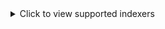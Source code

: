 <details>

<summary>Click to view supported indexers</summary>

| Indexer | Description | IRC | RSS |
|---------|-------------|-----|-----|
| ABNormal | ABNormal (ABN) is a French General tracker | ✓ | ✓ |
| Acid-Lounge | Small general tracker. | ✓ | ✓ |
| Aither | Aither is a community-built Movie/TV/FANRES database. | ✓ | ✓ |
| AlphaRatio | AlphaRatio (AR) is a private torrent tracker for 0DAY / GENERAL | ✓ | ✓ |
| AnimeBytes | AnimeBytes (AB) is a private torrent tracker for Anime, Manga, J-Music, OSTS, Hentai, Games and Light Novel. | ✓ | ✓ |
| AnimeWorld | AnimeWorld is a private indexer for Anime. | ✓ | ✓ |
| Anthelion | Anthelion (ANT) is a Private Torrent Tracker for MOVIES | ✓ | ✓ |
| Bemaniso | Bemaniso is a private tracker for Bemani which is a series of music and rhythm games by Konami | ✓ | ✗ |
| BeyondHD | BeyondHD (BHD) is a private torrent tracker for HD MOVIES / TV | ✓ | ✓ |
| BIT-HDTV | Bit-HDTV (BHDTV) is a specialized HD tracker in movies and TV with so many daily uploads. | ✓ | ✓ |
| BitHUmen | BitHUmen is a Hungarian Private site for TV / MOVIES / GENERAL | ✓ | ✓ |
| BitSexy | BitSexy (BSEX) is a private torrent tracker for XXX | ✓ | ✓ |
| BitTorrentFiles | BitTorrentFiles (BTF) is a GERMAN private torrent tracker for MOVIES / TV / GENERAL. | ✓ | ✓ |
| BroadcasTheNet | BroadcasTheNet (BTN) is a private torrent tracker focused on TV shows | ✓ | ✓ |
| BrokenStones | BrokenStones is a Private Torrent Tracker for macOS | ✓ | ✓ |
| CapybaraBR | CapybaraBR (CBR) is a Brazilian general private torrent tracker focused on movies, TV shows, and more. | ✓ | ✗ |
| Cathode-Ray Tube | Cathode-Ray Tube (CRT) is a private torrent tracker for classic and international movies. | ✓ | ✓ |
| DanishBytes | DanishBytes is a private torrent tracker for HD MOVIES / TV | ✓ | ✓ |
| DarkPeers | DarkPeers (DP) is a private torrent tracker for HD MOVIES / TV | ✓ | ✓ |
| DigitalCore | DigitalCore (DC) is a private torrent tracker for General / 0 Day. | ✓ | ✓ |
| DocsPedia | DocsPedia.world private torrent tracker for EDUCATION | ✓ | ✓ |
| Empornium | Empornium (EMP) is a private torrent tracker for XXX | ✓ | ✓ |
| Enthralled | Enthralled (ENT) is a private torrent tracker for XXX | ✓ | ✓ |
| FearNoPeer | FearNoPeer (FnP) is a private torrent tracker for Movies, TV Shows & General releases | ✓ | ✓ |
| FileList | FileList (FL) is a ROMANIAN private torrent tracker for MOVIES / TV / GENERAL | ✓ | ✓ |
| FinElite | FinElite (FE) is a finnish private tracker. | ✓ | ✗ |
| FunFile | Welcome to funfile.org, where files are fun! | ✓ | ✓ |
| Fuzer | Fuzer is a private Israeli tracker | ✓ | ✗ |
| GazelleGames | GazelleGames (GGn) is a private torrent tracker for GAMES | ✓ | ✓ |
| Hawke-UNO | Hawke-UNO (HUNO) is a private torrent tracker for MOVIES / TV. | ✓ | ✓ |
| HD-Only | HD-Only (HD-O) is a FRENCH Private Torrent Tracker for HD MOVIES / TV | ✓ | ✓ |
| HD-Space | HD-Space (HDS) is a Private Torrent Tracker for HD MOVIES / TV | ✓ | ✓ |
| HD-Torrents | HD-Torrents (HD-T) is a private torrent tracker for HD MOVIES / TV | ✓ | ✓ |
| HDBits | Private HD tracker | ✓ | ✓ |
| Hebits | Hebits is a private Israeli tracker | ✓ | ✗ |
| iAnon | iAnon is a Private Torrent Tracker for macOS | ✓ | ✓ |
| ImmortalSeed | ImmortalSeed (iS) is a Private Torrent Tracker for MOVIES / TV / GENERAL | ✓ | ✓ |
| iNSANE | iNSANE is a HUNGARIAN Private Torrent Tracker for 0DAY / GENERAL | ✓ | ✓ |
| IPTorrents | IPTorrents (IPT) is a private torrent tracker for 0DAY / GENERAL. | ✓ | ✓ |
| KeepFRDS | PT@KEEPFRDS is a CHINESE Private Torrent Tracker for HD MOVIES / TV | ✓ | ✓ |
| Locadora | Locadora is a Brazilian tracker for Movies, TV Shows and Animes. | ✓ | ✗ |
| LST | LST is an English private tracker for MOVIES / TV / GENERAL | ✓ | ✓ |
| LustHive | LustHive (Lsh) is a private torrent tracker for XXX | ✓ | ✓ |
| Milkie | Milkie is a private torrent tracker for GENERAL. | ✓ | ✓ |
| MoreThanTv | MoreThanTv (MTV) is a torrent tracker for Series and Movies. | ✓ | ✓ |
| MyAnonamouse | MyAnonaMouse (MAM) is a large ebook and audiobook tracker. | ✓ | ✓ |
| nCore | nCore | ✓ | ✓ |
| Nebulance | Nebulance (NBL) is a ratioless private torrent tracker for TV | ✓ | ✓ |
| Norbits | NorBits is a Norwegian Private site for MOVIES / TV / GENERAL | ✓ | ✓ |
| NordicQuality | NordicQuality is a private torrent tracker for HD MOVIES / TV | ✓ | ✓ |
| Nyaa | Nyaa is an indexer for Anime. | ✓ | ✗ |
| OnlyEncodes | OnlyEncodes (OE) is a private torrent tracker for MOVIES / TV | ✓ | ✓ |
| Orpheus | Orpheus (OPS) is a Private Torrent Tracker for MUSIC | ✓ | ✓ |
| PassThePopcorn | PassThePopcorn (PTP) is a private torrent tracker for MOVIES | ✓ | ✓ |
| PixelHD | PixelHD is a specialty movie site. Ratio free. | ✓ | ✓ |
| PolishTracker | PolishTracker (PT) is a POLISH private torrent tracker for 0DAY / GENERAL. | ✓ | ✓ |
| Pornbay | Pornbay (PB) is a private torrent tracker for XXX | ✓ | ✓ |
| PreToMe | PreToMe (PTM) is 0Day/General ratioless tracker with very good speed & Pretime. | ✓ | ✓ |
| PrivateSilverScreen | PrivateSilverScreen (PSS) is a private tracker for MOVIES / TV / MUSIC | ✓ | ✓ |
| PTFiles | PTFiles (PTF) is a Private site for TV / MOVIES / GENERAL | ✓ | ✓ |
| PussyTorrents | PussyTorrents is the adult sister site of the well known TorrentLeech. | ✓ | ✓ |
| Redacted | Redacted (RED) is a private torrent tracker for MUSIC | ✓ | ✓ |
| ReelFliX | ReelFliX (RFX) is an English private tracker for MOVIES | ✓ | ✓ |
| RetroFlix | RetroFlix (RFX) is a private torrent tracker for CLASSIC MOVIES / TV / GENERAL | ✓ | ✓ |
| RevolutionTT | RevolutionTT (RTT) is a private torrent tracker for 0DAY / GENERAL. | ✓ | ✓ |
| Romanian Metal Torrents | Romanian Metal Torrents (RMT) is a private torrent tracker for METAL MUSIC. | ✓ | ✓ |
| SATClubbing | SATClubbing is a RUSSIAN/ENGLISH Private Torrent Tracker for ELECTRONIC MUSIC | ✓ | ✗ |
| SceneHD | SceneHD (SCHD) is a private torrent tracker for HD MOVIES / TV. | ✓ | ✓ |
| SeedPool | SeedPool is a private torrent tracker for 0DAY / GENERAL | ✓ | ✓ |
| Sharewood | Sharewood (Sw) is a Private French Torrent Tracker for MOVIES / TV / GENERAL | ✓ | ✓ |
| SpeedApp | SpeedApp is a ROMANIAN Private Torrent Tracker for MOVIES / TV / GENERAL | ✓ | ✗ |
| SubsPlease | SubsPlease is an indexer for Anime. | ✓ | ✓ |
| SugoiMusic | SugoiMusic (SM) is a private torrent tracker for MUSIC | ✓ | ✗ |
| SuperBits | Superbits is a SWEDISH private torrent tracker for MOVIES / TV / 0DAY / GENERAL | ✓ | ✓ |
| TheDarkCommunity | TheDarkCommunity (TDC) is a private torrent tracker for MOVIES / TV | ✓ | ✓ |
| TheOldSchool | TheOldSchool (TOS) is a general french tracker. | ✓ | ✓ |
| Tokyo Toshokan | A BitTorrent Library for Japanese Media | ✓ | ✗ |
| TorrentBytes | TorrentsBytes (TBy) is a private torrent tracker for GENERAL | ✓ | ✓ |
| TorrentDay | TorrentDay (TD) is a private torrent tracker for GENERAL. | ✓ | ✓ |
| TorrentHR | TorrentHR (THR) is private croatian tracker | ✓ | ✓ |
| TorrentLeech | TorrentLeech (TL) is a private torrent tracker for 0DAY / GENERAL. | ✓ | ✓ |
| TorrentNetwork | Torrent Network (TN) is a GERMAN Private site for TV / MOVIES / GENERAL | ✓ | ✓ |
| TorrentSeeds | TorrentSeeds (TS) is a GENERAL/0-DAY tracker with great pretimes. | ✓ | ✓ |
| TorrentSeeds Music | TorrentSeeds (TS) is a GENERAL/0-DAY tracker with great pretimes. | ✓ | ✓ |
| TorrentSyndikat | TorrentSyndikat (TS) is a private german torrent tracker. | ✓ | ✓ |
| TranceTraffic | TranceTraffic is a Private site for MUSIC | ✓ | ✓ |
| UHDBits | UHDBits (UHD) is a private torrent tracker for HD MOVIES / TV | ✓ | ✓ |
| Upload.cx | ULCX is an English private tracker focused on quality movies and tv. | ✓ | ✓ |
| XSpeeds | XSpeeds (XS) is a private torrent tracker for  MOVIES / TV / GENERAL. | ✓ | ✓ |
| Generic Newznab | Newznab is an API search specification for Usenet | ✗ | ✗ |
| Generic RSS | Generic RSS | ✗ | ✓ |
| Generic Torznab | Generic Torznab | ✗ | ✗ |

</details>